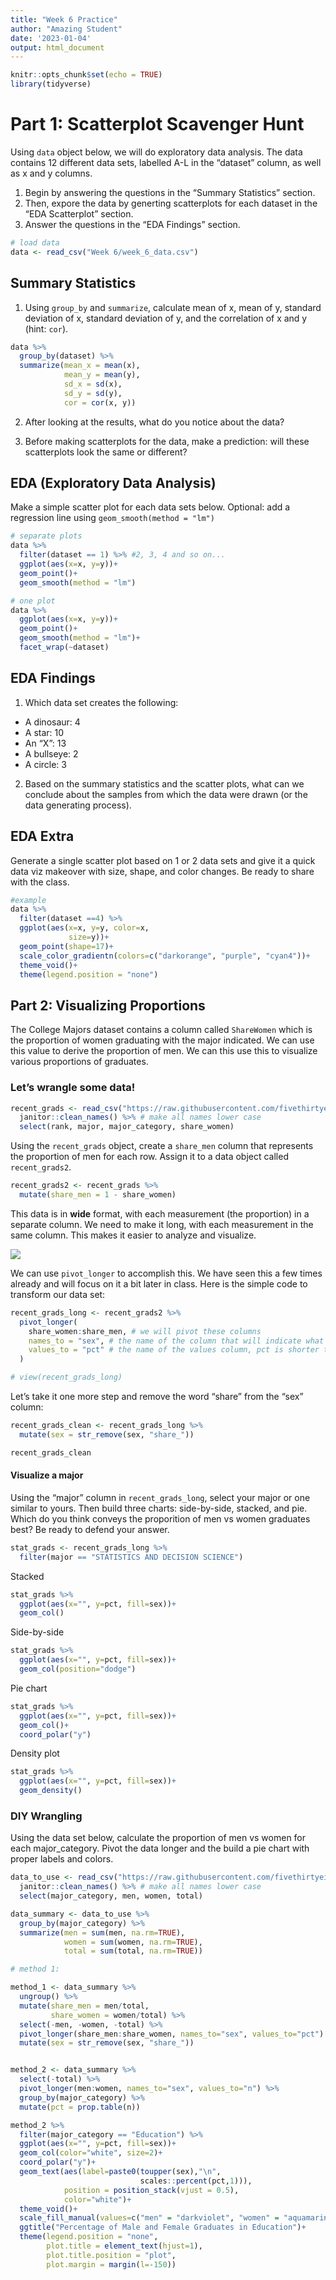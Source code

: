 ```yaml
---
title: "Week 6 Practice"
author: "Amazing Student"
date: '2023-01-04'
output: html_document
---
```


```r
knitr::opts_chunk$set(echo = TRUE)
library(tidyverse)


```

# Part 1: Scatterplot Scavenger Hunt

Using  `data` object below, we will do exploratory data analysis. The data contains 12 different data sets, labelled A-L in the "dataset" column, as well as x and y columns. 

1. Begin by answering the questions in the "Summary Statistics" section. 
2. Then, expore the data by generting scatterplots for each dataset in the "EDA Scatterplot" section.
3. Answer the questions in the "EDA Findings" section.

```r
# load data
data <- read_csv("Week 6/week_6_data.csv")
```

## Summary Statistics

1. Using `group_by` and `summarize`, calculate mean of x, mean of y, standard deviation of x, standard deviation of y, and the correlation of x and y (hint: `cor`). 

```r
data %>%
  group_by(dataset) %>%
  summarize(mean_x = mean(x),
            mean_y = mean(y),
            sd_x = sd(x),
            sd_y = sd(y),
            cor = cor(x, y))
```

2. After looking at the results, what do you notice about the data?

3. Before making scatterplots for the data, make a prediction: will these scatterplots look the same or different?

## EDA (Exploratory Data Analysis)

Make a simple scatter plot for each data sets below. Optional: add a regression line using `geom_smooth(method = "lm")`

```r
# separate plots
data %>%
  filter(dataset == 1) %>% #2, 3, 4 and so on...
  ggplot(aes(x=x, y=y))+
  geom_point()+
  geom_smooth(method = "lm")
```


```r
# one plot
data %>%
  ggplot(aes(x=x, y=y))+
  geom_point()+
  geom_smooth(method = "lm")+
  facet_wrap(~dataset)
```


## EDA Findings

1. Which data set creates the following:

- A dinosaur: 4
- A star: 10
- An "X": 13
- A bullseye: 2
- A circle: 3

2. Based on the summary statistics and the scatter plots, what can we conclude about the samples from which the data were drawn (or the data generating process).

## EDA Extra

Generate a single scatter plot based on 1 or 2 data sets and give it a quick data viz makeover with size, shape, and color changes. Be ready to share with the class.

```r
#example
data %>%
  filter(dataset ==4) %>% 
  ggplot(aes(x=x, y=y, color=x, 
             size=y))+
  geom_point(shape=17)+
  scale_color_gradientn(colors=c("darkorange", "purple", "cyan4"))+
  theme_void()+
  theme(legend.position = "none")
```



## Part 2: Visualizing Proportions

The College Majors dataset contains a column called `ShareWomen` which is the proportion of women graduating with the major indicated. We can use this value to derive the proportion of men. We can this use this to visualize various proportions of graduates.

### Let's wrangle some data!

```r
recent_grads <- read_csv("https://raw.githubusercontent.com/fivethirtyeight/data/master/college-majors/recent-grads.csv") %>%
  janitor::clean_names() %>% # make all names lower case
  select(rank, major, major_category, share_women)
```

Using the `recent_grads` object, create a `share_men` column that represents the proportion of men for each row. Assign it to a data object called `recent_grads2`.

```r
recent_grads2 <- recent_grads %>%
  mutate(share_men = 1 - share_women)
```


This data is in **wide** format, with each measurement (the proportion) in a separate column. We need to make it long, with each measurement in the same column. This makes it easier to analyze and visualize. 

![](https://www.statology.org/wp-content/uploads/2021/12/wideLong1-1.png)

We can use `pivot_longer` to accomplish this. We have seen this a few times already and will focus on it a bit later in class. Here is the simple code to transform our data set:

```r
recent_grads_long <- recent_grads2 %>%
  pivot_longer(
    share_women:share_men, # we will pivot these columns
    names_to = "sex", # the name of the column that will indicate what these numbers refer to
    values_to = "pct" # the name of the values column, pct is shorter than proporition!
  )

# view(recent_grads_long)
```

Let's take it one more step and remove the word "share" from the "sex" column:

```r
recent_grads_clean <- recent_grads_long %>%
  mutate(sex = str_remove(sex, "share_"))

recent_grads_clean
```


#### Visualize a major

Using the "major" column in `recent_grads_long`, select your major or one similar to yours. Then build three charts: side-by-side, stacked, and pie. Which do you think conveys the proporition of men vs women graduates best? Be ready to defend your answer.


```r
stat_grads <- recent_grads_long %>%
  filter(major == "STATISTICS AND DECISION SCIENCE")
```


Stacked
```r
stat_grads %>%
  ggplot(aes(x="", y=pct, fill=sex))+
  geom_col()
```

Side-by-side

```r
stat_grads %>%
  ggplot(aes(x="", y=pct, fill=sex))+
  geom_col(position="dodge")
```

Pie chart
```r
stat_grads %>%
  ggplot(aes(x="", y=pct, fill=sex))+
  geom_col()+
  coord_polar("y")
```

Density plot

```r
stat_grads %>%
  ggplot(aes(x="", y=pct, fill=sex))+
  geom_density()
```

### DIY Wrangling

Using the data set below, calculate the proportion of men vs women for each major_category. Pivot the data longer and the build a pie chart with proper labels and colors.

```r
data_to_use <- read_csv("https://raw.githubusercontent.com/fivethirtyeight/data/master/college-majors/recent-grads.csv") %>%
  janitor::clean_names() %>% # make all names lower case
  select(major_category, men, women, total)
```

```r
data_summary <- data_to_use %>%
  group_by(major_category) %>%
  summarize(men = sum(men, na.rm=TRUE),
            women = sum(women, na.rm=TRUE),
            total = sum(total, na.rm=TRUE))

# method 1:

method_1 <- data_summary %>%
  ungroup() %>%
  mutate(share_men = men/total,
         share_women = women/total) %>%
  select(-men, -women, -total) %>%
  pivot_longer(share_men:share_women, names_to="sex", values_to="pct") %>%
  mutate(sex = str_remove(sex, "share_"))


method_2 <- data_summary %>%
  select(-total) %>%
  pivot_longer(men:women, names_to="sex", values_to="n") %>%
  group_by(major_category) %>%
  mutate(pct = prop.table(n))
```

```r
method_2 %>%
  filter(major_category == "Education") %>%
  ggplot(aes(x="", y=pct, fill=sex))+
  geom_col(color="white", size=2)+
  coord_polar("y")+
  geom_text(aes(label=paste0(toupper(sex),"\n",
                             scales::percent(pct,1))),
            position = position_stack(vjust = 0.5),
            color="white")+
  theme_void()+
  scale_fill_manual(values=c("men" = "darkviolet", "women" = "aquamarine4"))+
  ggtitle("Percentage of Male and Female Graduates in Education")+
  theme(legend.position = "none",
        plot.title = element_text(hjust=1),
        plot.title.position = "plot",
        plot.margin = margin(l=-150))
```

